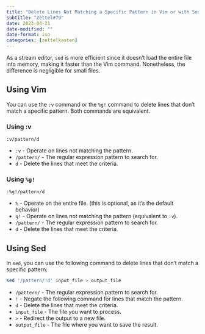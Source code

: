 ```yaml
---
title: "Delete Lines Not Matching a Specific Pattern in Vim or with Sed"
subtitle: "Zettel#79"
date: 2023-04-21
date-modified: ""
date-format: iso
categories: [zettelkasten]
---
```

As a stream editor, `sed` is more efficient since it doesn't load the entire file into memory, making it faster than the Vim command. Nonetheless, the difference is negligible for small files.

## Using Vim

You can use the `:v` command or the `%g!` command to delete lines that don't match a specific pattern. Both commands are equivalent.

### Using :v

```vim
:v/pattern/d
```

* `:v` - Operate on lines not matching the pattern.
* `/pattern/` - The regular expression pattern to search for.
* `d` - Delete the lines that meet the criteria.

### Using `%g!`

```vim
:%g!/pattern/d
```

* `%` - Operate on the entire file. (this is optional, as it's the default behavior)
* `g!` - Operate on lines not matching the pattern (equivalent to `:v`).
* `/pattern/` - The regular expression pattern to search for.
* `d` - Delete the lines that meet the criteria.

## Using Sed

In `sed`, you can use the following command to delete lines that don't match a specific pattern:

```bash
sed '/pattern/!d' input_file > output_file
```

* `/pattern/` - The regular expression pattern to search for.
* `!` - Negate the following command for lines that match the pattern.
* `d` - Delete the lines that meet the criteria.
* `input_file` - The file you want to process.
* `>` - Redirect the output to a new file.
* `output_file` - The file where you want to save the result.
